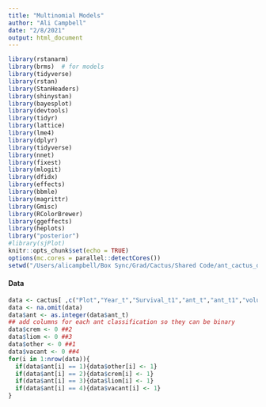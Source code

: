 ```yaml
---
title: "Multinomial Models"
author: "Ali Campbell"
date: "2/8/2021"
output: html_document
---
```


```r
library(rstanarm)
library(brms)  # for models
library(tidyverse)
library(rstan)
library(StanHeaders)
library(shinystan)
library(bayesplot)
library(devtools)
library(tidyr)
library(lattice)
library(lme4)
library(dplyr)
library(tidyverse)
library(nnet)
library(fixest)
library(mlogit)
library(dfidx)
library(effects)
library(bbmle)
library(magrittr)
library(Gmisc)
library(RColorBrewer)
library(ggeffects)
library(heplots)
library("posterior")
#library(sjPlot)
knitr::opts_chunk$set(echo = TRUE)
options(mc.cores = parallel::detectCores())
setwd("/Users/alicampbell/Box Sync/Grad/Cactus/Shared Code/ant_cactus_demography/Stan")
```

#### Data

```r
data <- cactus[ ,c("Plot","Year_t","Survival_t1","ant_t","ant_t1","volume_t","volume_t1")]
data <- na.omit(data)
data$ant <- as.integer(data$ant_t)
## add columns for each ant classification so they can be binary
data$crem <- 0 ##2
data$liom <- 0 ##3
data$other <- 0 ##1
data$vacant <- 0 ##4
for(i in 1:nrow(data)){
  if(data$ant[i] == 1){data$other[i] <- 1}
  if(data$ant[i] == 2){data$crem[i] <- 1}
  if(data$ant[i] == 3){data$liom[i] <- 1}
  if(data$ant[i] == 4){data$vacant[i] <- 1}
}
```


